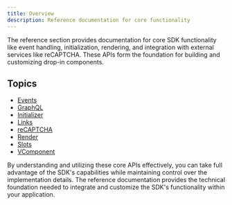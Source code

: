 ```yaml
---
title: Overview
description: Reference documentation for core functionality
---
```


The reference section provides documentation for core SDK functionality like event handling, initialization, rendering, and integration with external services like reCAPTCHA. These APIs form the foundation for building and customizing drop-in components.

## Topics

- [Events](/sdk/reference/events/)
- [GraphQL](/sdk/reference/graphql/)
- [Initializer](/sdk/reference/initializer/) 
- [Links](/sdk/reference/links/) 
- [reCAPTCHA](/sdk/reference/recaptcha/)
- [Render](/sdk/reference/render/)
- [Slots](/sdk/reference/slots/)
- [VComponent](/sdk/reference/vcomponent/)

By understanding and utilizing these core APIs effectively, you can take full advantage of the SDK's capabilities while maintaining control over the implementation details. The reference documentation provides the technical foundation needed to integrate and customize the SDK's functionality within your application.
